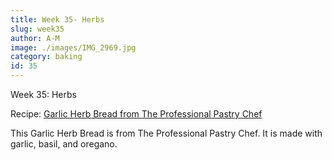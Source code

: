 ```yaml
---
title: Week 35- Herbs
slug: week35
author: A-M
image: ./images/IMG_2969.jpg
category: baking
id: 35
---
```


<div className="main-page-container">
  <p className="main-page-header">Week 35: Herbs</p>
  <p className="sub-header-cream">Recipe:
<a className="category-link baking" href="https://www.amazon.com/The-Professional-Pastry-Chef-Fundamentals/dp/0471359254">Garlic Herb Bread from The Professional Pastry Chef</a>
  </p>

  <p className="post-text">
 This Garlic Herb Bread is from The Professional Pastry Chef. It is made with garlic, basil, and oregano.
  </p>

</div>



